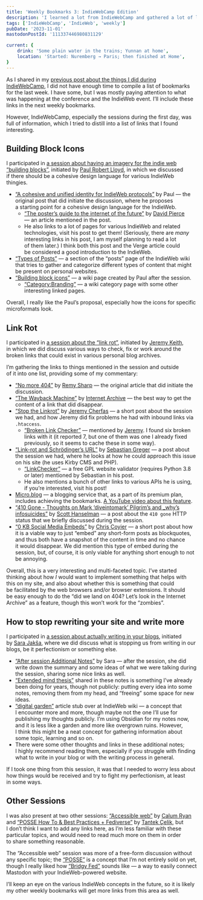```yaml
---
title: 'Weekly Bookmarks 3: IndieWebCamp Edition'
description: 'I learned a lot from IndieWebCamp and gathered a lot of links from the sessions I did participate in.'
tags: ['IndieWebCamp', 'IndieWeb', 'weekly']
pubDate: '2023-11-01'
mastodonPostId: '111337446980831129'

current: {
	drink: 'Some plain water in the trains; Yunnan at home',
	location: 'Started: Nuremberg → Paris; then finished at Home',
}
---
```


As I shared in my [previous post about the things I did during IndieWebCamp](/indie-web-camp-updates/), I did not have enough time to compile a list of bookmarks for the last week. I have some, but I was mostly paying attention to what was happening at the conference and the IndieWeb event. I’ll include these links in the next weekly bookmarks.

However, IndieWebCamp, especially the sessions during the first day, was full of information, which I tried to distill into a list of links that I found interesting.

## Building Block Icons

I participated in [a session about having an imagery for the indie web “building blocks”](https://indieweb.org/2023/Nuremberg/block-icons), initiated by [Paul Robert Lloyd](https://paulrobertlloyd.com), in which we discussed if there should be a cohesive design language for various IndieWeb thingies.

- [“A cohesive and unified identity for IndieWeb protocols”](https://paulrobertlloyd.com/2023/298/a1/indieweb_identity/) by Paul — the original post that did initiate the discussion, where he proposes a starting point for a cohesive design language for the IndieWeb.
	- [“The poster’s guide to the internet of the future”](https://www.theverge.com/2023/10/23/23928550/posse-posting-activitypub-standard-twitter-tumblr-mastodon) by [David Pierce](https://www.theverge.com/authors/david-pierce) — an article mentioned in the post.
	- He also links to a lot of pages for various IndieWeb and related technologies, visit his post to get them! (Seriously, there are _many_ interesting links in his post, I am myself planning to read a lot of them later.) I think both this post and the Verge article could be considered a good introduction to the IndieWeb.
- [“Types of Posts”](https://indieweb.org/posts#Types_of_Posts) — a section of the “posts” page of the IndieWeb wiki that tries to gather and categorize different types of content that might be present on personal websites.
- [“Building block icons”](https://indieweb.org/Building_block_icons) — a wiki page created by Paul after the session.
    - [“Category:Branding”](https://indieweb.org/Category:Branding) — a wiki category page with some other interesting linked pages.

Overall, I really like the Paul’s proposal, especially how the icons for specific microformats look.

## Link Rot

I participated in [a session about the “link rot”](https://indieweb.org/2023/Nuremberg/linkrot), initiated by [Jeremy Keith](https://adactio.com/), in which we did discuss various ways to check, fix or work around the broken links that could exist in various personal blog archives.

I’m gathering the links to things mentioned in the session and outside of it into one list, providing some of my commentary:

- [“No more 404”](https://remysharp.com/2023/09/26/no-more-404) by [Remy Sharp](https://remysharp.com/) — the original article that did initiate the discussion.
- [“The Wayback Machine”](https://web.archive.org/) by [Internet Archive](https://archive.org) — the best way to get the content of a link that did disappear.
- [“Stop the Linkrot”](https://www.jeremycherfas.net/blog/stop-the-linkrot) by [Jeremy Cherfas](https://www.jeremycherfas.net/) — a short post about the session we had, and how Jeremy did fix problems he had with inbound links via `.htaccess`.
	- [“Broken Link Checker”](https://ahrefs.com/broken-link-checker) — mentioned by [Jeremy](https://www.jeremycherfas.net/). I found six broken links with it (it reported 7, but one of them was one I already fixed previously, so it seems to cache these in some way).
- [“Link-rot and Schrödinger’s URL”](https://sebastiangreger.net/2023/10/link-rot-and-schrodingers-url) by [Sebastian Greger](https://sebastiangreger.net/) — a post about the session we had, where he looks at how he could approach this issue on his site (he uses Kirby CMS and PHP).
	- [“LinkChecker”](https://linkchecker.github.io/linkchecker/) — a free GPL website validator (requires Python 3.8 or later) mentioned by Sebastian in his post.
	- He also mentions a bunch of other links to various APIs he is using, if you’re interested, visit his post!
- [Micro.blog](https://micro.blog/) — a blogging service that, as a part of its premium plan, includes achieving the bookmarks. [A YouTube video about this feature](https://www.youtube.com/watch?v=1uevgQYsR9g).
- [“410 Gone - Thoughts on Mark ‘diveintomark’ Pilgrim’s and _why’s infosuicides”](https://www.hanselman.com/blog/410-gone-thoughts-on-mark-diveintomark-pilgrims-and-whys-infosuicides) by [Scott Hanselman](https://www.hanselman.com/) — a post about the `410 gone` HTTP status that we briefly discussed during the session.
- [“0 KB Social Media Embeds”](https://chriscoyier.net/2023/11/01/0-kb-social-media-embeds/) by [Chris Coyier](https://chriscoyier.net/) — a short post about how it is a viable way to just “embed” any short-form posts as blockquotes, and thus both have a snapshot of the content in time and no chance it would disappear. We did mention this type of embed during the session, but, of course, it is only viable for anything short enough to not be annoying.

Overall, this is a very interesting and multi-faceted topic. I’ve started thinking about how _I_ would want to implement something that helps with this on my site, and also about whether this is something that could be facilitated by the web browsers and/or browser extensions. It should be easy enough to do the “did we land on 404? Let’s look in the Internet Archive” as a feature, though this won’t work for the “zombies”.

## How to stop rewriting your site and write more

I participated in [a session about actually writing in your blogs](https://indieweb.org/2023/Nuremberg/write), initiated by [Sara Jakša](https://sarajaksa.eu/), where we did discuss what is stopping us from writing in our blogs, be it perfectionism or something else.

- [“After session Additional Notes”](https://indieweb.org/2023/Nuremberg/write#After_session_Additional_Notes) by Sara — after the session, she did write down the summary and some ideas of what we were talking during the session, sharing some nice links as well.
- [“Extended mind thesis”](https://en.wikipedia.org/wiki/Extended_mind_thesis) shared in these notes is something I’ve already been doing for years, though not publicly: putting every idea into some notes, removing them from my head, and “freeing” some space for new ideas.
- [“digital garden”](https://indieweb.org/digital_garden) article stub over at IndieWeb wiki — a concept that I encounter more and more, though maybe not the one I’ll use for publishing my thoughts publicly. I’m using Obsidian for my notes now, and it is less like a garden and more like overgrown ruins. However, I think this might be a neat concept for gathering information about some topic, learning and so on.
- There were some other thoughts and links in these additional notes; I highly recommend reading them, especially if you struggle with finding what to write in your blog or with the writing process in general.

If I took one thing from this session, it was that I needed to worry less about how things would be received and try to fight my perfectionism, at least in some ways.

## Other Sessions

I was also present at two other sessions: [“Accessible web”](https://indieweb.org/2023/Nuremberg/a11y) by [Calum Ryan](https://calumryan.com/) and [“POSSE How To & Best Practices + Fediverse”](https://indieweb.org/2023/Nuremberg/posse) by [Tantek Çelik](https://tantek.com/), but I don’t think I want to add any links here, as I’m less familiar with these particular topics, and would need to read much more on them in order to share something reasonable.

The “Accessible web” session was more of a free-form discussion without any specific topic; the [“POSSE”](https://indieweb.org/POSSE) is a concept that I’m not entirely sold on yet, though I really liked how [“Bridgy Fed”](https://fed.brid.gy/) sounds like — a way to easily connect Mastodon with your IndieWeb-powered website.

I’ll keep an eye on the various IndieWeb concepts in the future, so it is likely my other weekly bookmarks will get more links from this area as well.
